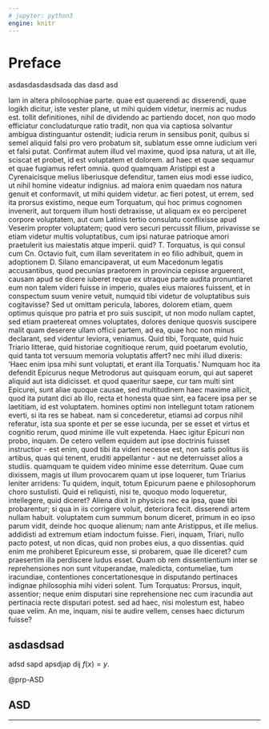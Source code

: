 ```yaml
---
# jupyter: python3
engine: knitr
---
```


# Preface {.unnumbered}

asdasdasdasdsada das dasd asd 


Iam in altera philosophiae parte. quae est quaerendi ac disserendi, quae logikh dicitur, iste vester plane, ut mihi quidem videtur, inermis ac nudus est. tollit definitiones, nihil de dividendo ac partiendo docet, non quo modo efficiatur concludaturque ratio tradit, non qua via captiosa solvantur ambigua distinguantur ostendit; iudicia rerum in sensibus ponit, quibus si semel aliquid falsi pro vero probatum sit, sublatum esse omne iudicium veri et falsi putat. Confirmat autem illud vel maxime, quod ipsa natura, ut ait ille, sciscat et probet, id est voluptatem et dolorem. ad haec et quae sequamur et quae fugiamus refert omnia. quod quamquam Aristippi est a Cyrenaicisque melius liberiusque defenditur, tamen eius modi esse iudico, ut nihil homine videatur indignius. ad maiora enim quaedam nos natura genuit et conformavit, ut mihi quidem videtur. ac fieri potest, ut errem, sed ita prorsus existimo, neque eum Torquatum, qui hoc primus cognomen invenerit, aut torquem illum hosti detraxisse, ut aliquam ex eo perciperet corpore voluptatem, aut cum Latinis tertio consulatu conflixisse apud Veserim propter voluptatem; quod vero securi percussit filium, privavisse se etiam videtur multis voluptatibus, cum ipsi naturae patrioque amori praetulerit ius maiestatis atque imperii. quid? T. Torquatus, is qui consul cum Cn. Octavio fuit, cum illam severitatem in eo filio adhibuit, quem in adoptionem D. Silano emancipaverat, ut eum Macedonum legatis accusantibus, quod pecunias praetorem in provincia cepisse arguerent, causam apud se dicere iuberet reque ex utraque parte audita pronuntiaret eum non talem videri fuisse in imperio, quales eius maiores fuissent, et in conspectum suum venire vetuit, numquid tibi videtur de voluptatibus suis cogitavisse? Sed ut omittam pericula, labores, dolorem etiam, quem optimus quisque pro patria et pro suis suscipit, ut non modo nullam captet, sed etiam praetereat omnes voluptates, dolores denique quosvis suscipere malit quam deserere ullam officii partem, ad ea, quae hoc non minus declarant, sed videntur leviora, veniamus. Quid tibi, Torquate, quid huic Triario litterae, quid historiae cognitioque rerum, quid poetarum evolutio, quid tanta tot versuum memoria voluptatis affert? nec mihi illud dixeris: 'Haec enim ipsa mihi sunt voluptati, et erant illa Torquatis.' Numquam hoc ita defendit Epicurus neque Metrodorus aut quisquam eorum, qui aut saperet aliquid aut ista didicisset. et quod quaeritur saepe, cur tam multi sint Epicurei, sunt aliae quoque causae, sed multitudinem haec maxime allicit, quod ita putant dici ab illo, recta et honesta quae sint, ea facere ipsa per se laetitiam, id est voluptatem. homines optimi non intellegunt totam rationem everti, si ita res se habeat. nam si concederetur, etiamsi ad corpus nihil referatur, ista sua sponte et per se esse iucunda, per se esset et virtus et cognitio rerum, quod minime ille vult expetenda. Haec igitur Epicuri non probo, inquam. De cetero vellem equidem aut ipse doctrinis fuisset instructior - est enim, quod tibi ita videri necesse est, non satis politus iis artibus, quas qui tenent, eruditi appellantur - aut ne deterruisset alios a studiis. quamquam te quidem video minime esse deterritum. Quae cum dixissem, magis ut illum provocarem quam ut ipse loquerer, tum Triarius leniter arridens: Tu quidem, inquit, totum Epicurum paene e philosophorum choro sustulisti. Quid ei reliquisti, nisi te, quoquo modo loqueretur, intellegere, quid diceret? Aliena dixit in physicis nec ea ipsa, quae tibi probarentur; si qua in iis corrigere voluit, deteriora fecit. disserendi artem nullam habuit. voluptatem cum summum bonum diceret, primum in eo ipso parum vidit, deinde hoc quoque alienum; nam ante Aristippus, et ille melius. addidisti ad extremum etiam indoctum fuisse. Fieri, inquam, Triari, nullo pacto potest, ut non dicas, quid non probes eius, a quo dissentias. quid enim me prohiberet Epicureum esse, si probarem, quae ille diceret? cum praesertim illa perdiscere ludus esset. Quam ob rem dissentientium inter se reprehensiones non sunt vituperandae, maledicta, contumeliae, tum iracundiae, contentiones concertationesque in disputando pertinaces indignae philosophia mihi videri solent. Tum Torquatus: Prorsus, inquit, assentior; neque enim disputari sine reprehensione nec cum iracundia aut pertinacia recte disputari potest. sed ad haec, nisi molestum est, habeo quae velim. An me, inquam, nisi te audire vellem, censes haec dicturum fuisse?



::: {#prp-ASD}
## asdasdsad

adsd sapd apsdjap dij $f(x) = y.$
:::

@prp-ASD


## ASD

----------

